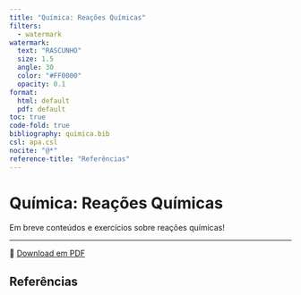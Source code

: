 ```yaml
---
title: "Química: Reações Químicas"
filters:
  - watermark
watermark:
  text: "RASCUNHO"
  size: 1.5
  angle: 30
  color: "#FF0000"
  opacity: 0.1
format:
  html: default
  pdf: default
toc: true
code-fold: true
bibliography: quimica.bib
csl: apa.csl
nocite: "@*"
reference-title: "Referências"
---
```


# Química: Reações Químicas

Em breve conteúdos e exercícios sobre reações químicas!

---

📄 [Download em PDF](./reacoes-quimicas.pdf){target="_blank"}

## Referências
